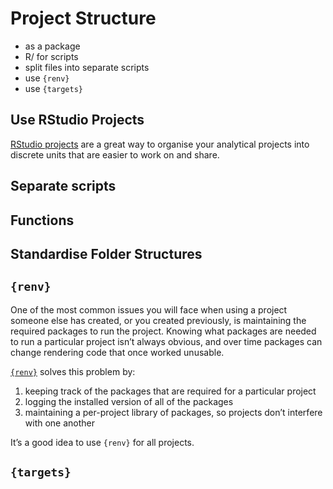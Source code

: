 # Project Structure

* as a package
* R/ for scripts
* split files into separate scripts
* use `{renv}`
* use `{targets}`

## Use RStudio Projects

[RStudio projects][rs_proj] are a great way to organise your analytical projects into discrete units that are easier to
work on and share.

[rs_proj]: https://support.posit.co/hc/en-us/articles/200526207-Using-RStudio-Projects

## Separate scripts

## Functions

## Standardise Folder Structures

## `{renv}`

One of the most common issues you will face when using a project someone else has created, or you created previously, is
maintaining the required packages to run the project. Knowing what packages are needed to run a particular project isn't
always obvious, and over time packages can change rendering code that once worked unusable.

[`{renv}`][renv] solves this problem by:

1. keeping track of the packages that are required for a particular project
2. logging the installed version of all of the packages
3. maintaining a per-project library of packages, so projects don't interfere with one another

[renv]: https://rstudio.github.io/renv/articles/renv.html

It's a good idea to use `{renv}` for all projects.

## `{targets}`

